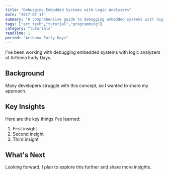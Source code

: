 ```yaml
---
title: "Debugging Embedded Systems with Logic Analyzers"
date: "2017-07-17"
summary: "A comprehensive guide to debugging embedded systems with logic analyzers. Learn the fundamentals and best practices."
tags: ["art tech","tutorial","programming"]
category: "tutorials"
readTime: 1
period: "Arthena Early Days"
---
```


I've been working with debugging embedded systems with logic analyzers at Arthena Early Days.

## Background

Many developers struggle with this concept, so I wanted to share my approach.

## Key Insights

Here are the key things I've learned:

1. First insight
2. Second insight
3. Third insight

## What's Next

Looking forward, I plan to explore this further and share more insights.

